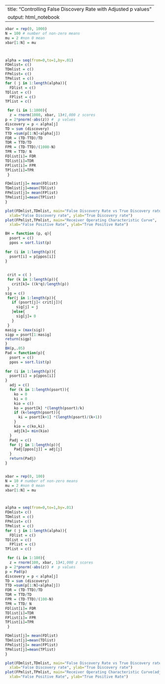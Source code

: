 ---
title: "Controlling False Discovery Rate with Adjusted p values"
output: html_notebook
 ---

```r

xbar = rep(0, 1000)
N = 100 # number of non-zero means
mu = 2 #non 0 mean
xbar[1:N] = mu



alpha = seq(from=0,to=1,by=.01)
FDmlist= c()
TDmlist = c()
FPmlist= c()
TPmlist = c()
for ( j in 1:length(alpha)){
  FDlist = c()
TDlist = c()
  FPlist = c()
TPlist = c()

 for (i in 1:1000){
  z = rnorm(1000, xbar, 1)#1,000 z scores
p = 2*pnorm(-abs(z)) #  p values
discovery = p < alpha[j]
TD = sum (discovery)
TTD =sum(p[1:N]<alpha[j])
FDR = (TD-TTD)/TD
TDR = TTD/TD
FPR = (TD-TTD)/(1000-N)
TPR = TTD/ N
FDlist[i]= FDR
TDlist[i]=TDR
FPlist[i]= FPR
TPlist[i]=TPR
 }

FDmlist[j]= mean(FDlist)
TDmlist[j]=mean(TDlist)
FPmlist[j]= mean(FPlist)
TPmlist[j]=mean(TPlist)
}

plot(FDmlist,TDmlist, main="False Discovery Rate vs True Discovery rate",
  xlab="False Discovery rate", ylab="True Discovery rate")
plot(FPmlist,TPmlist, main="Receiver Operating Characteristic Curve",
  xlab="False Positive Rate", ylab="True Positive Rate")

BH = function (p, q){
  psort = c()
  ppos = sort.list(p)
  
for (i in 1:length(p)){
  psort[i] = p[ppos[i]]
}
  
  
 crit = c( )
 for (k in 1:length(p)){
   crit[k]= ((k*q)/length(p))
 }
sig = c()
 for(j in 1:length(p)){
   if (psort[j]< crit[j]){
     sig[j] = j
   }else{
     sig[j]= 0
   }
 }
masig = (max(sig))
sigp = psort[1:masig]
return(sigp)
}
BH(p,.05)
Pad = function(p){
  psort = c()
  ppos = sort.list(p)
  
for (i in 1:length(p)){
  psort[i] = p[ppos[i]]
}
  adj = c()
  for (k in 1:length(psort)){
    ko = 0
    ki = 0
    kio = c()
    ko = psort[k] *(length(psort)/k)
    if (k<length(psort)){
      ki = psort[k+1] *(length(psort)/(k+1))
    }
    kio = c(ko,ki)
    adj[k]= min(kio)
  }
  Padj = c()
  for (j in 1:length(p)){
    Padj[ppos[j]] = adj[j]
  }
  return(Padj)
}


xbar = rep(0, 100)
N = 10 # number of non-zero means
mu = 2 #non 0 mean
xbar[1:N] = mu



alpha = seq(from=0,to=1,by=.01)
FDmlist= c()
TDmlist = c()
FPmlist= c()
TPmlist = c()
for ( j in 1:length(alpha)){
  FDlist = c()
TDlist = c()
  FPlist = c()
TPlist = c()

 for (i in 1:100){
  z = rnorm(100, xbar, 1)#1,000 z scores
p = 2*pnorm(-abs(z)) #  p values
p = Pad(p)
discovery = p < alpha[j]
TD = sum (discovery)
TTD =sum(p[1:N]<alpha[j])
FDR = (TD-TTD)/TD
TDR = TTD/TD
FPR = (TD-TTD)/(100-N)
TPR = TTD/ N
FDlist[i]= FDR
TDlist[i]=TDR
FPlist[i]= FPR
TPlist[i]=TPR
 }

FDmlist[j]= mean(FDlist)
TDmlist[j]=mean(TDlist)
FPmlist[j]= mean(FPlist)
TPmlist[j]=mean(TPlist)
}

plot(FDmlist,TDmlist, main="False Discovery Rate vs True Discovery rate(adjusted)",
  xlab="False Discovery rate", ylab="True Discovery rate")
plot(FPmlist,TPmlist, main="Receiver Operating Characteristic Curve(adjusted)",
  xlab="False Positive Rate", ylab="True Positive Rate")


```

